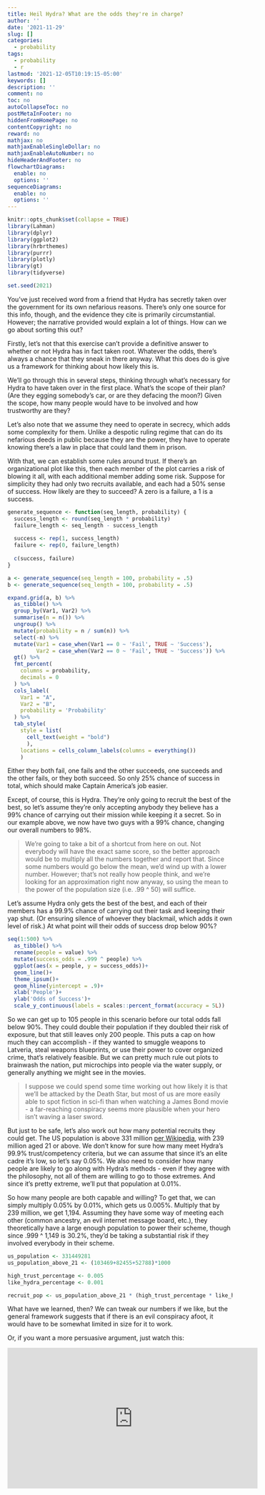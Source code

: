 ```yaml
---
title: Heil Hydra? What are the odds they're in charge?
author: ''
date: '2021-11-29'
slug: []
categories:
  - probability
tags:
  - probability
  - r
lastmod: '2021-12-05T10:19:15-05:00'
keywords: []
description: ''
comment: no
toc: no
autoCollapseToc: no
postMetaInFooter: no
hiddenFromHomePage: no
contentCopyright: no
reward: no
mathjax: no
mathjaxEnableSingleDollar: no
mathjaxEnableAutoNumber: no
hideHeaderAndFooter: no
flowchartDiagrams:
  enable: no
  options: ''
sequenceDiagrams:
  enable: no
  options: ''
---
```


```r
knitr::opts_chunk$set(collapse = TRUE)
library(Lahman)
library(dplyr)
library(ggplot2)
library(hrbrthemes)
library(purrr)
library(plotly)
library(gt)
library(tidyverse)

set.seed(2021)
```

You've just received word from a friend that Hydra has secretly taken over the government for its own nefarious reasons. There's only one source for this info, though, and the evidence they cite is primarily circumstantial. However; the narrative provided would explain a lot of things. How can we go about sorting this out?

Firstly, let's not that this exercise can't provide a definitive answer to whether or not Hydra has in fact taken root. Whatever the odds, there's always a chance that they sneak in there anyway. What this does do is give us a framework for thinking about how likely this is.

We'll go through this in several steps, thinking through what's necessary for Hydra to have taken over in the first place. What's the scope of their plan? (Are they egging somebody's car, or are they defacing the moon?) Given the scope, how many people would have to be involved and how trustworthy are they?

Let's also note that we assume they need to operate in secrecy, which adds some complexity for them. Unlike a despotic ruling regime that can do its nefarious deeds in public because they are the power, they have to operate knowing there's a law in place that could land them in prison.

With that, we can  establish some rules around trust. If there's an organizational plot like this, then each member of the plot carries a risk of blowing it all, with each additional member adding some risk. Suppose for simplicity they had only two recruits available, and each had a 50% sense of success. How likely are they to succeed? A zero is a failure, a 1 is a success.

```r
generate_sequence <- function(seq_length, probability) {
  success_length <- round(seq_length * probability)
  failure_length <- seq_length - success_length
  
  success <- rep(1, success_length)
  failure <- rep(0, failure_length)
  
  c(success, failure)
}

a <- generate_sequence(seq_length = 100, probability = .5) 
b <- generate_sequence(seq_length = 100, probability = .5)

expand.grid(a, b) %>%
  as_tibble() %>%
  group_by(Var1, Var2) %>%
  summarise(n = n()) %>%
  ungroup() %>%
  mutate(probability = n / sum(n)) %>%
  select(-n) %>%
  mutate(Var1 = case_when(Var1 == 0 ~ 'Fail', TRUE ~ 'Success'),
         Var2 = case_when(Var2 == 0 ~ 'Fail', TRUE ~ 'Success')) %>%
  gt() %>%
  fmt_percent(
    columns = probability,
    decimals = 0
  ) %>%
  cols_label(
    Var1 = "A",
    Var2 = "B",
    probability = 'Probability'
  ) %>%
  tab_style(
    style = list(
      cell_text(weight = "bold")
      ),
    locations = cells_column_labels(columns = everything())
    ) 
```
Either they both fail, one fails and the other succeeds, one succeeds and the other fails, or they both succeed. So only 25% chance of success in total, which should make Captain America's job easier.

Except, of course, this is Hydra. They're only going to recruit the best of the best, so let's assume they're only accepting anybody they believe has a 99% chance of carrying out their mission while keeping it a secret. So in our example above, we now have two guys with a 99% chance, changing our overall numbers to 98%.

>We're going to take a bit of a shortcut from here on out. Not everybody will have the exact same score, so the better approach would be to multiply all the numbers together and report that. Since some numbers would go below the mean, we'd wind up with a lower number. However; that's not really how people think, and we're looking for an approximation right now anyway, so using the mean to the power of the population size (i.e. .99 ^ 50) will suffice.

Let's assume Hydra only gets the best of the best, and each of their members has a 99.9% chance of carrying out their task and keeping their yap shut. (Or ensuring silence of whoever they blackmail, which adds it own level of risk.) At what point will their odds of success drop below 90%?

```r
seq(1:500) %>%
  as_tibble() %>%
  rename(people = value) %>%
  mutate(success_odds = .999 ^ people) %>%
  ggplot(aes(x = people, y = success_odds))+
  geom_line()+
  theme_ipsum()+
  geom_hline(yintercept = .9)+
  xlab('People')+
  ylab('Odds of Success')+
  scale_y_continuous(labels = scales::percent_format(accuracy = 5L))
```
So we can get up to 105 people in this scenario before our total odds fall below 90%. They could double their population if they doubled their risk of exposure, but that still leaves only 200 people. This puts a cap on how much they can accomplish - if they wanted to smuggle weapons to Latveria, steal weapons blueprints, or use their power to cover organized crime, that's relatively feasible. But we can pretty much rule out plots to brainwash the nation, put microchips into people via the water supply, or generally anything we might see in the movies.

>I suppose we could spend some time working out how likely it is that we'll be attacked by the Death Star, but most of us are more easily able to spot fiction in sci-fi than when watching a James Bond movie - a far-reaching conspiracy seems more plausible when your hero isn't waving a laser sword.

But just to be safe, let's also work out how many potential recruits they could get. The US population is above 331 million [per Wikipedia]('https://en.wikipedia.org/wiki/Demographics_of_the_United_States'), with 239 million aged 21 or above. We don't know for sure how many meet Hydra's 99.9% trust/competency criteria, but we can assume that since it's an elite cadre it's low, so let's say 0.05%. We also need to consider how many people are likely to go along with Hydra's methods - even if they agree with the philosophy, not all of them are willing to go to those extremes. And since it's pretty extreme, we'll put that population at 0.01%.

So how many people are both capable and willing? To get that, we can simply multiply 0.05% by 0.01%, which gets us 0.005%. Multiply that by 239 million, we get 1,194. Assuming they have some way of meeting each other (common ancestry, an evil internet message board, etc.), they theoretically have a large enough population to power their scheme, though since .999 ^ 1,149 is 30.2%, they'd be taking a substantial risk if they involved everybody in their scheme.

```r
us_population <- 331449281
us_population_above_21 <- (103469+82455+52788)*1000 

high_trust_percentage <- 0.005
like_hydra_percentage <- 0.001

recruit_pop <- us_population_above_21 * (high_trust_percentage * like_hydra_percentage)

```
What have we learned, then? We can tweak our numbers if we like, but the general framework suggests that if there is an evil conspiracy afoot, it would have to be somewhat limited in size for it to work.

Or, if you want a more persuasive argument, just watch this:

<iframe width="560" height="315" src="https://www.youtube.com/embed/5muY64Oyp10" title="YouTube video player" frameborder="0" allow="accelerometer; autoplay; clipboard-write; encrypted-media; gyroscope; picture-in-picture" allowfullscreen></iframe>


